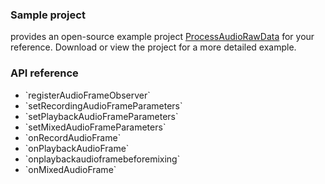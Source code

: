 <PlatformWrapper platform="android">

### Sample project

<Vg k="COMPANY" /> provides an open-source example project [ProcessAudioRawData](https://github.com/AgoraIO/API-Examples/blob/main/Android/APIExample/app/src/main/java/io/agora/api/example/examples/advanced/ProcessAudioRawData.java) for your reference. Download or view the project for a more detailed example.

### API reference

- <Link to="{{global.API_REF_ANDROID_ROOT}}/class_irtcengine.html#api_imediaengine_registeraudioframeobserver">`registerAudioFrameObserver`</Link>
- <Link to="{{global.API_REF_ANDROID_ROOT}}/class_irtcengine.html#api_irtcengine_setrecordingaudioframeparameters">`setRecordingAudioFrameParameters`</Link>
- <Link to="{{global.API_REF_ANDROID_ROOT}}/class_irtcengine.html#api_irtcengine_setplaybackaudioframeparameters">`setPlaybackAudioFrameParameters`</Link>
- <Link to="{{global.API_REF_ANDROID_ROOT}}/class_irtcengine.html#api_irtcengine_setmixedaudioframeparameters">`setMixedAudioFrameParameters`</Link>
- <Link to="{{global.API_REF_ANDROID_ROOT}}/class_iaudioframeobserver_2.html#callback_iaudioframeobserverbase_onrecordaudioframe">`onRecordAudioFrame`</Link>
- <Link to="{{global.API_REF_ANDROID_ROOT}}/class_iaudioframeobserver_2.html#callback_iaudioframeobserverbase_onplaybackaudioframe">`onPlaybackAudioFrame`</Link>
- <Link to="{{global.API_REF_ANDROID_ROOT}}/class_iaudioframeobserver_2.html#callback_iaudioframeobserver_onplaybackaudioframebeforemixing">`onplaybackaudioframebeforemixing`</Link>
- <Link to="{{global.API_REF_ANDROID_ROOT}}/class_iaudioframeobserver_2.html#callback_iaudioframeobserverbase_onmixedaudioframe">`onMixedAudioFrame`</Link>

</PlatformWrapper>